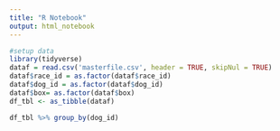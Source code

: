 ```yaml
---
title: "R Notebook"
output: html_notebook
---
```


```r
#setup data
library(tidyverse)
dataf = read.csv('masterfile.csv', header = TRUE, skipNul = TRUE)
dataf$race_id = as.factor(dataf$race_id)
dataf$dog_id = as.factor(dataf$dog_id)
dataf$box= as.factor(dataf$box)
df_tbl <- as_tibble(dataf)
```

```r
df_tbl %>% group_by(dog_id) 
```

